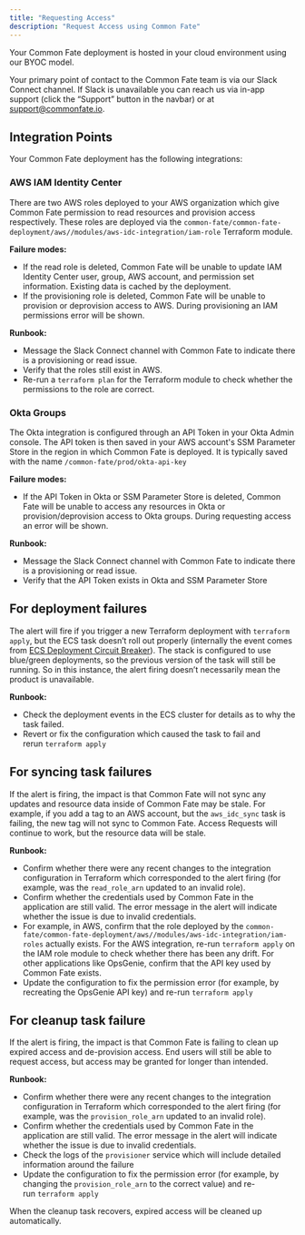 ```yaml
---
title: "Requesting Access"
description: "Request Access using Common Fate"
---
```


Your Common Fate deployment is hosted in your cloud environment using our BYOC model.

Your primary point of contact to the Common Fate team is via our Slack Connect channel. If Slack is unavailable you can reach us via in-app support (click the “Support” button in the navbar) or at [support@commonfate.io](mailto:support@commonfate.io).

## Integration Points

Your Common Fate deployment has the following integrations:

### AWS IAM Identity Center

There are two AWS roles deployed to your AWS organization which give Common Fate permission to read resources and provision access respectively. These roles are deployed via the `common-fate/common-fate-deployment/aws//modules/aws-idc-integration/iam-role` Terraform module.

**Failure modes:**

- If the read role is deleted, Common Fate will be unable to update IAM Identity Center user, group, AWS account, and permission set information. Existing data is cached by the deployment.
- If the provisioning role is deleted, Common Fate will be unable to provision or deprovision access to AWS. During provisioning an IAM permissions error will be shown.

**Runbook:**

- Message the Slack Connect channel with Common Fate to indicate there is a provisioning or read issue.
- Verify that the roles still exist in AWS.
- Re-run a `terraform plan` for the Terraform module to check whether the permissions to the role are correct.

### **Okta Groups**

The Okta integration is configured through an API Token in your Okta Admin console. The API token is then saved in your AWS account's SSM Parameter Store in the region in which Common Fate is deployed. It is typically saved with the name `/common-fate/prod/okta-api-key`

**Failure modes:**

- If the API Token in Okta or SSM Parameter Store is deleted, Common Fate will be unable to access any resources in Okta or provision/deprovision access to Okta groups. During requesting access an error will be shown.

**Runbook:**

- Message the Slack Connect channel with Common Fate to indicate there is a provisioning or read issue.
- Verify that the API Token exists in Okta and SSM Parameter Store

## **For deployment failures**

The alert will fire if you trigger a new Terraform deployment with `terraform apply`, but the ECS task doesn’t roll out properly (internally the event comes from [ECS Deployment Circuit Breaker](https://docs.aws.amazon.com/AmazonECS/latest/developerguide/deployment-circuit-breaker.html)). The stack is configured to use blue/green deployments, so the previous version of the task will still be running. So in this instance, the alert firing doesn’t necessarily mean the product is unavailable.

**Runbook:**

- Check the deployment events in the ECS cluster for details as to why the task failed.
- Revert or fix the configuration which caused the task to fail and rerun `terraform apply`

## **For syncing task failures**

If the alert is firing, the impact is that Common Fate will not sync any updates and resource data inside of Common Fate may be stale. For example, if you add a tag to an AWS account, but the `aws_idc_sync` task is failing, the new tag will not sync to Common Fate. Access Requests will continue to work, but the resource data will be stale.

**Runbook:**

- Confirm whether there were any recent changes to the integration configuration in Terraform which corresponded to the alert firing (for example, was the `read_role_arn` updated to an invalid role).
- Confirm whether the credentials used by Common Fate in the application are still valid. The error message in the alert will indicate whether the issue is due to invalid credentials.
- For example, in AWS, confirm that the role deployed by the `common-fate/common-fate-deployment/aws//modules/aws-idc-integration/iam-roles` actually exists. For the AWS integration, re-run `terraform apply` on the IAM role module to check whether there has been any drift. For other applications like OpsGenie, confirm that the API key used by Common Fate exists.
- Update the configuration to fix the permission error (for example, by recreating the OpsGenie API key) and re-run `terraform apply`

## **For cleanup task failure**

If the alert is firing, the impact is that Common Fate is failing to clean up expired access and de-provision access. End users will still be able to request access, but access may be granted for longer than intended.

**Runbook:**

- Confirm whether there were any recent changes to the integration configuration in Terraform which corresponded to the alert firing (for example, was the `provision_role_arn` updated to an invalid role).
- Confirm whether the credentials used by Common Fate in the application are still valid. The error message in the alert will indicate whether the issue is due to invalid credentials.
- Check the logs of the `provisioner` service which will include detailed information around the failure
- Update the configuration to fix the permission error (for example, by changing the `provision_role_arn` to the correct value) and re-run `terraform apply`

When the cleanup task recovers, expired access will be cleaned up automatically.
